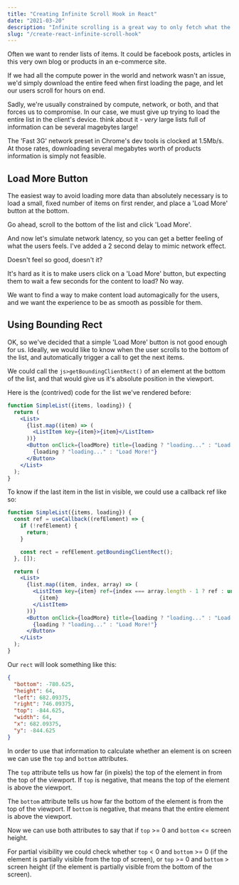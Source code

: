 ```yaml
---
title: "Creating Infinite Scroll Hook in React"
date: "2021-03-20"
description: "Infinite scrolling is a great way to only fetch what the user can see, while still feeling like there's more to scroll. Let's implement that in React."
slug: "/create-react-infinite-scroll-hook"
---
```



Often we want to render lists of items. It could be facebook posts, articles in this very own blog or products in an e-commerce site.  

If we had all the compute power in the world and network wasn't an issue, we'd simply download the entire feed when first loading the page, and let our users scroll for hours on end.

Sadly, we're usually constrained by compute, network, or both, and that forces us to compromise. In our case, we must give up trying to load the entire list in the client's device. think about it - *very* large lists full of information can be several magebytes large!

The 'Fast 3G' network preset in Chrome's dev tools is clocked at 1.5Mb/s. At those rates, downloading several megabytes worth of products information is simply not feasible.

## Load More Button

The easiest way to avoid loading more data than absolutely necessary is to load a small, fixed number of items on first render, and place a 'Load More' button at the bottom.

Go ahead, scroll to the bottom of the list and click 'Load More'. 

<SimpleList items={5} />

And now let's simulate network latency, so you can get a better feeling of what the users feels. I've added a 2 second delay to mimic network effect.

<SimpleList simulateLatency items={5} />

Doesn't feel so good, doesn't it? 

It's hard as it is to make users click on a 'Load More' button, but expecting them to wait a few seconds for the content to load? No way. 

We want to find a way to make content load automagically for the users, and we want the experience to be as smooth as possible for them.

## Using Bounding Rect

OK, so we've decided that a simple 'Load More' button is not good enough for us. Ideally, we would like to know when the user scrolls to the bottom of the list, and automatically trigger a call to get the next items.

We could call the `js>getBoundingClientRect()` of an element at the bottom of the list, and that would give us it's absolute position in the viewport. 

Here is the (contrived) code for the list we've rendered before: 

```jsx
function SimpleList({items, loading}) {
  return (
    <List>
      {list.map((item) => (
        <ListItem key={item}>{item}</ListItem>
      ))}
      <Button onClick={loadMore} title={loading ? "loading..." : "Load More!"}>
        {loading ? "loading..." : "Load More!"}
      </Button>
    </List>
  );
}
```

To know if the last item in the list in visible, we could use a callback ref like so: 

```jsx
function SimpleList({items, loading}) {
  const ref = useCallback((refElement) => {
    if (!refElement) {
      return;
    }

    const rect = refElement.getBoundingClientRect();
  }, []);

  return (
    <List>
      {list.map((item, index, array) => (
        <ListItem key={item} ref={index === array.length - 1 ? ref : undefined}>
          {item}
        </ListItem>
      ))}
      <Button onClick={loadMore} title={loading ? "loading..." : "Load More!"}>
        {loading ? "loading..." : "Load More!"}
      </Button>
    </List>
  );
}
```

Our `rect` will look something like this:

```json
{
  "bottom": -780.625,
  "height": 64,
  "left": 682.09375,
  "right": 746.09375,
  "top": -844.625,
  "width": 64,
  "x": 682.09375,
  "y": -844.625
}
```

In order to use that information to calculate whether an element is on screen we can use the `top` and `bottom` attributes.  

The `top` attribute tells us how far (in pixels) the top of the element in from the top of the viewport. If `top` is negative, that means the top of the element is above the viewport.

The `bottom` attribute tells us how far the bottom of the element is from the top of the viewport. If `bottom` is negative, that means that the entire element is above the viewport.

Now we can use both attributes to say that if `top` >= 0 and `bottom` <= screen height. 

For partial visibility we could check whether `top` < 0 and `bottom` >= 0 (if the element is partially visible from the top of screen), or `top` >= 0 and `bottom` > screen height (if the element is partially visible from the bottom of the screen).

